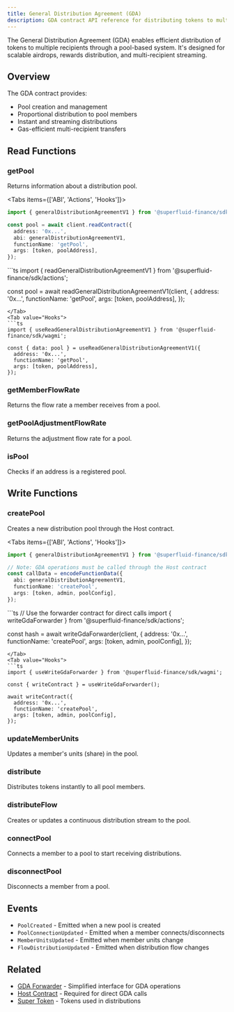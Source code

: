```yaml
---
title: General Distribution Agreement (GDA)
description: GDA contract API reference for distributing tokens to multiple recipients
---
```



The General Distribution Agreement (GDA) enables efficient distribution of tokens to multiple recipients through a pool-based system. It's designed for scalable airdrops, rewards distribution, and multi-recipient streaming.

## Overview

The GDA contract provides:
- Pool creation and management
- Proportional distribution to pool members
- Instant and streaming distributions
- Gas-efficient multi-recipient transfers

## Read Functions

### getPool

Returns information about a distribution pool.

<Tabs items={['ABI', 'Actions', 'Hooks']}>
<Tab value="ABI">
```ts
import { generalDistributionAgreementV1 } from '@superfluid-finance/sdk/abi';

const pool = await client.readContract({
  address: '0x...',
  abi: generalDistributionAgreementV1,
  functionName: 'getPool',
  args: [token, poolAddress],
});
```
</Tab>
<Tab value="Actions">
```ts
import { readGeneralDistributionAgreementV1 } from '@superfluid-finance/sdk/actions';

const pool = await readGeneralDistributionAgreementV1(client, {
  address: '0x...',
  functionName: 'getPool',
  args: [token, poolAddress],
});
```
</Tab>
<Tab value="Hooks">
```ts
import { useReadGeneralDistributionAgreementV1 } from '@superfluid-finance/sdk/wagmi';

const { data: pool } = useReadGeneralDistributionAgreementV1({
  address: '0x...',
  functionName: 'getPool',
  args: [token, poolAddress],
});
```
</Tab>
</Tabs>

### getMemberFlowRate

Returns the flow rate a member receives from a pool.

### getPoolAdjustmentFlowRate

Returns the adjustment flow rate for a pool.

### isPool

Checks if an address is a registered pool.

## Write Functions

### createPool

Creates a new distribution pool through the Host contract.

<Tabs items={['ABI', 'Actions', 'Hooks']}>
<Tab value="ABI">
```ts
import { generalDistributionAgreementV1 } from '@superfluid-finance/sdk/abi';

// Note: GDA operations must be called through the Host contract
const callData = encodeFunctionData({
  abi: generalDistributionAgreementV1,
  functionName: 'createPool',
  args: [token, admin, poolConfig],
});
```
</Tab>
<Tab value="Actions">
```ts
// Use the forwarder contract for direct calls
import { writeGdaForwarder } from '@superfluid-finance/sdk/actions';

const hash = await writeGdaForwarder(client, {
  address: '0x...',
  functionName: 'createPool',
  args: [token, admin, poolConfig],
});
```
</Tab>
<Tab value="Hooks">
```ts
import { useWriteGdaForwarder } from '@superfluid-finance/sdk/wagmi';

const { writeContract } = useWriteGdaForwarder();

await writeContract({
  address: '0x...',
  functionName: 'createPool',
  args: [token, admin, poolConfig],
});
```
</Tab>
</Tabs>

### updateMemberUnits

Updates a member's units (share) in the pool.

### distribute

Distributes tokens instantly to all pool members.

### distributeFlow

Creates or updates a continuous distribution stream to the pool.

### connectPool

Connects a member to a pool to start receiving distributions.

### disconnectPool

Disconnects a member from a pool.

## Events

- `PoolCreated` - Emitted when a new pool is created
- `PoolConnectionUpdated` - Emitted when a member connects/disconnects
- `MemberUnitsUpdated` - Emitted when member units change
- `FlowDistributionUpdated` - Emitted when distribution flow changes

## Related

- [GDA Forwarder](/docs/api/essential/gda-forwarder) - Simplified interface for GDA operations
- [Host Contract](/docs/api/advanced/host) - Required for direct GDA calls
- [Super Token](/docs/api/essential/super-token) - Tokens used in distributions